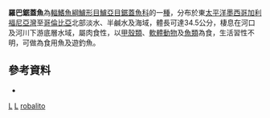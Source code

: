 {{Speciesbox
| genus = Centropomus
| species = robalito
| authority = [[Jordan|Jordan]] & [[Gilbert|Gilbert]], 1882
| status = LC
| status_system = IUCN3.1
}}

'''羅巴鋸蓋魚'''為[[輻鰭魚綱|輻鰭魚綱]][[鱸形目|鱸形目]][[鱸亞目|鱸亞目]][[鋸蓋魚科|鋸蓋魚科]]的一[[種|種]]，分布於東[[太平洋|太平洋]][[墨西哥|墨西哥]][[加利福尼亞灣|加利福尼亞灣]]至[[哥倫比亞|哥倫比亞]]北部淡水、半鹹水及海域，體長可達34.5公分，棲息在河口及河川下游底層水域，屬肉食性，以[[甲殼類|甲殼類]]、[[軟體動物|軟體動物]]及[[魚類|魚類]]為食，生活習性不明，可做為食用魚及遊釣魚。

==參考資料==
*{{FishBase_species|genus=Centropomus|species=robalito|year=2016|month=8}}

{{taxonbar}}

[[Category:1882年描述的鱼类|L]]
[[Category:食用魚|L]]
[[Category:鋸蓋魚屬|robalito]]


{{魚類小作品}}